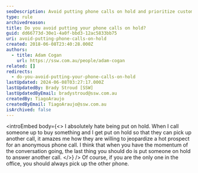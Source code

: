 ```yaml
---
seoDescription: Avoid putting phone calls on hold and prioritize customer engagement to ensure a seamless buying experience.
type: rule
archivedreason:
title: Do you avoid putting your phone calls on hold?
guid: dd66773d-30e1-4a0f-bbd3-12ac5833bb75
uri: avoid-putting-phone-calls-on-hold
created: 2018-06-08T23:40:28.000Z
authors:
  - title: Adam Cogan
    url: https://ssw.com.au/people/adam-cogan
related: []
redirects:
  - do-you-avoid-putting-your-phone-calls-on-hold
lastUpdated: 2024-06-08T03:27:17.000Z
lastUpdatedBy: Brady Stroud [SSW]
lastUpdatedByEmail: bradystroud@ssw.com.au
createdBy: TiagoAraujo
createdByEmail: TiagoAraujo@ssw.com.au
isArchived: false
---
```


<introEmbed
  body={<>
I absolutely hate being put on hold. When I call someone up to buy something and I get put on hold so that they can pick up another call, it amazes me how they are willing to jeopardize a hot prospect for an anonymous phone call. I think that when you have the momentum of the conversation going, the last thing you should do is put someone on hold to answer another call.
  </>}
/>
Of course, if you are the only one in the office, you should always pick up the other phone.

